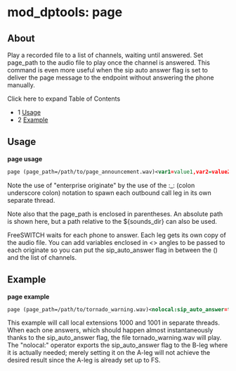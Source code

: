 
# mod_dptools: page 

 

## About

Play a recorded file to a list of channels, waiting until answered. Set page\_path to the audio file to play once the channel is answered. This command is even more useful when the sip auto answer flag is set to deliver the page message to the endpoint without answering the phone manually.

Click here to expand Table of Contents

* 1 [Usage](#usage)
* 2 [Example](#example)

## Usage

**page usage**

```xml
page (page_path=/path/to/page_announcement.wav)<var1=value1,var2=value2...>sofia/internal/foo@bar.com:_:sofia/internal/foo2@bar.com:_:sofia...
```

Note the use of "enterprise originate" by the use of the :\_: (colon underscore colon) notation to spawn each outbound call leg in its own separate thread.

Note also that the page\_path is enclosed in parentheses. An absolute path is shown here, but a path relative to the ${sounds\_dir} can also be used.

FreeSWITCH waits for each phone to answer. Each leg gets its own copy of the audio file. You can add variables enclosed in &lt;> angles to be passed to each originate so you can put the sip\_auto\_answer flag in between the () and the list of channels.

## Example

**page example**

```xml
page (page_path=/path/to/tornado_warning.wav)<nolocal:sip_auto_answer=true>sofia/internal/1000@bar.com:_:sofia/internal/1001@bar.com
```

This example will call local extensions 1000 and 1001 in separate threads. When each one answers, which should happen almost instantaneously thanks to the sip\_auto\_answer flag, the file tornado\_warning.wav will play. The "nolocal:" operator exports the sip\_auto\_answer flag to the B-leg where it is actually needed; merely setting it on the A-leg will not achieve the desired result since the A-leg is already set up to FS.


